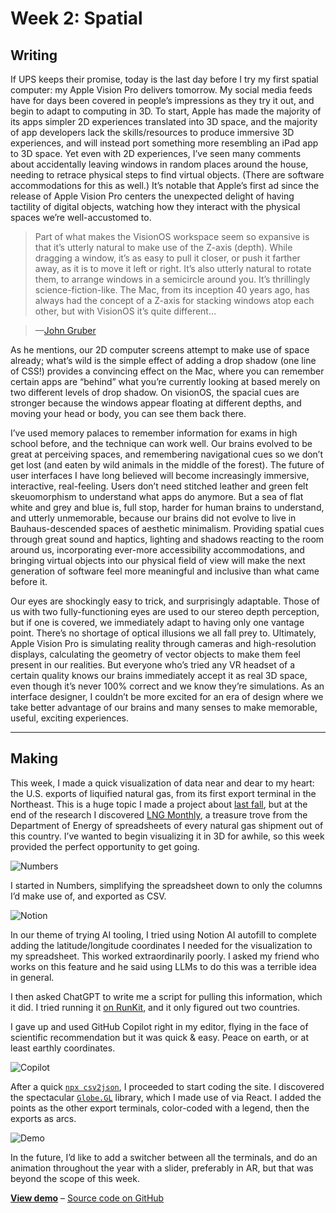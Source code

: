 # Week 2: Spatial

## Writing

If UPS keeps their promise, today is the last day before I try my first spatial computer: my Apple Vision Pro delivers tomorrow. My social media feeds have for days been covered in people’s impressions as they try it out, and begin to adapt to computing in 3D. To start, Apple has made the majority of its apps simpler 2D experiences translated into 3D space, and the majority of app developers lack the skills/resources to produce immersive 3D experiences, and will instead port something more resembling an iPad app to 3D space. Yet even with 2D experiences, I’ve seen many comments about accidentally leaving windows in random places around the house, needing to retrace physical steps to find virtual objects. (There are software accommodations for this as well.) It’s notable that Apple’s first ad since the release of Apple Vision Pro centers the unexpected delight of having tactility of digital objects, watching how they interact with the physical spaces we’re well-accustomed to.

<YouTube id="aJ8lLdo6x_8" />

> Part of what makes the VisionOS workspace seem so expansive is that it’s utterly natural to make use of the Z-axis (depth). While dragging a window, it’s as easy to pull it closer, or push it farther away, as it is to move it left or right. It’s also utterly natural to rotate them, to arrange windows in a semicircle around you. It’s thrillingly science-fiction-like. The Mac, from its inception 40 years ago, has always had the concept of a Z-axis for stacking windows atop each other, but with VisionOS it’s quite different…

> —[John Gruber](https://daringfireball.net/2024/01/the_vision_pro)

As he mentions, our 2D computer screens attempt to make use of space already; what’s wild is the simple effect of adding a drop shadow (one line of CSS!) provides a convincing effect on the Mac, where you can remember certain apps are “behind” what you’re currently looking at based merely on two different levels of drop shadow. On visionOS, the spacial cues are stronger because the windows appear floating at different depths, and moving your head or body, you can see them back there.

I’ve used memory palaces to remember information for exams in high school before, and the technique can work well. Our brains evolved to be great at perceiving spaces, and remembering navigational cues so we don’t get lost (and eaten by wild animals in the middle of the forest). The future of user interfaces I have long believed will become increasingly immersive, interactive, real-feeling. Users don’t need stitched leather and green felt skeuomorphism to understand what apps do anymore. But a sea of flat white and grey and blue is, full stop, harder for human brains to understand, and utterly unmemorable, because our brains did not evolve to live in Bauhaus-descended spaces of aesthetic minimalism. Providing spatial cues through great sound and haptics, lighting and shadows reacting to the room around us, incorporating ever-more accessibility accommodations, and bringing virtual objects into our physical field of view will make the next generation of software feel more meaningful and inclusive than what came before it.

Our eyes are shockingly easy to trick, and surprisingly adaptable. Those of us with two fully-functioning eyes are used to our stereo depth perception, but if one is covered, we immediately adapt to having only one vantage point. There’s no shortage of optical illusions we all fall prey to. Ultimately, Apple Vision Pro is simulating reality through cameras and high-resolution displays, calculating the geometry of vector objects to make them feel present in our realities. But everyone who’s tried any VR headset of a certain quality knows our brains immediately accept it as real 3D space, even though it’s never 100% correct and we know they’re simulations. As an interface designer, I couldn’t be more excited for an era of design where we take better advantage of our brains and many senses to make memorable, useful, exciting experiences.

---

## Making

This week, I made a quick visualization of data near and dear to my heart: the U.S. exports of liquified natural gas, from its first export terminal in the Northeast. This is a huge topic I made a project about [last fall](https://flareup.vercel.app/), but at the end of the research I discovered [LNG Monthly](https://www.energy.gov/fecm/articles/lng-monthly-2023), a treasure trove from the Department of Energy of spreadsheets of every natural gas shipment out of this country. I’ve wanted to begin visualizing it in 3D for awhile, so this week provided the perfect opportunity to get going.

![Numbers](https://cloud-hyld2850h-lachlanjc.vercel.app/numbers.png)

I started in Numbers, simplifying the spreadsheet down to only the columns I’d make use of, and exported as CSV.

![Notion](https://cloud-hyld2850h-lachlanjc.vercel.app/notion.png)

In our theme of trying AI tooling, I tried using Notion AI autofill to complete adding the latitude/longitude coordinates I needed for the visualization to my spreadsheet. This worked extraordinarily poorly. I asked my friend who works on this feature and he said using LLMs to do this was a terrible idea in general.

I then asked ChatGPT to write me a script for pulling this information, which it did. I tried running it [on RunKit](https://runkit.com/lachlanjc/geocode-country-coordinates), and it only figured out two countries.

I gave up and used GitHub Copilot right in my editor, flying in the face of scientific recommendation but it was quick & easy. Peace on earth, or at least earthly coordinates.

![Copilot](https://cloud-hyld2850h-lachlanjc.vercel.app/copilot.png)

After a quick [`npx csv2json`](https://www.npmjs.com/package/csv2json), I proceeded to start coding the site. I discovered the spectacular [`Globe.GL`](https://globe.gl/) library, which I made use of via React. I added the points as the other export terminals, color-coded with a legend, then the exports as arcs.

![Demo](https://cloud-hyld2850h-lachlanjc.vercel.app/demo.png)

In the future, I’d like to add a switcher between all the terminals, and do an animation throughout the year with a slider, preferably in AR, but that was beyond the scope of this week.

**[View demo](https://shared-minds.vercel.app/2)** – [Source code on GitHub](https://github.com/lachlanjc/shared-minds/tree/main/app/2/page.tsx)
